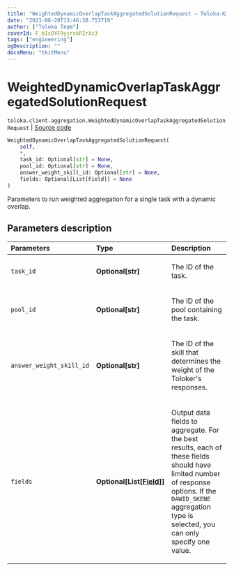 ```yaml
---
title: "WeightedDynamicOverlapTaskAggregatedSolutionRequest — Toloka-Kit | Toloka documentation"
date: "2023-06-20T13:46:38.753719"
author: ["Toloka Team"]
coverId: F_bIcOYF9yjrxkPZrXc3
tags: ["engineering"]
ogDescription: ""
docsMenu: "tkitMenu"
---
```


# WeightedDynamicOverlapTaskAggregatedSolutionRequest

`toloka.client.aggregation.WeightedDynamicOverlapTaskAggregatedSolutionRequest` | [Source code](https://github.com/Toloka/toloka-kit/blob/v1.2.0/src/client/aggregation.py#L65)

```python
WeightedDynamicOverlapTaskAggregatedSolutionRequest(
    self,
    *,
    task_id: Optional[str] = None,
    pool_id: Optional[str] = None,
    answer_weight_skill_id: Optional[str] = None,
    fields: Optional[List[Field]] = None
)
```

Parameters to run weighted aggregation for a single task with a dynamic overlap.

## Parameters description

| Parameters | Type | Description |
| :----------| :----| :-----------|
`task_id`|**Optional\[str\]**|<p>The ID of the task.</p>
`pool_id`|**Optional\[str\]**|<p>The ID of the pool containing the task.</p>
`answer_weight_skill_id`|**Optional\[str\]**|<p>The ID of the skill that determines the weight of the Toloker's responses.</p>
`fields`|**Optional\[List\[[Field](/docs/toloka-kit/reference/toloka.client.aggregation.WeightedDynamicOverlapTaskAggregatedSolutionRequest.Field)\]\]**|<p>Output data fields to aggregate. For the best results, each of these fields should have limited number of response options. If the `DAWID_SKENE` aggregation type is selected, you can only specify one value.</p>